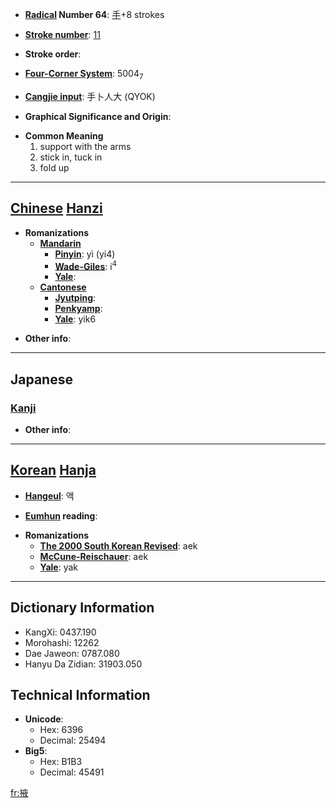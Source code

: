 * '''[[Wiktionary:Chinese radical index| Radical]] Number 64''': [[Wiktionary:Chinese radical index 手|手]]+8 strokes

* '''[[Wiktionary:Chinese total strokes index|Stroke number]]''': [[Wiktionary:Chinese total strokes index 11|11]]

* '''Stroke order''': 

* '''[[Wiktionary:Chinese four corner index|Four-Corner System]]''': 5004<sub>7</sub>

* '''[[Wiktionary:Chinese Cangjie index|Cangjie input]]''': 手卜人大 (QYOK)

* '''Graphical Significance and Origin''': 

* '''Common Meaning'''
*#support with the arms
*# stick in, tuck in
*# fold up


----

== [[Chinese]] [[Hanzi]] ==

* '''Romanizations'''
** '''[[Mandarin]]'''
*** '''[[Pinyin]]''': yì (yi4)
*** '''[[Wade-Giles]]''': i<sup>4</sup>
*** '''[[Yale]]''': 
** '''[[Cantonese]]'''
*** '''[[Jyutping]]''':
*** '''[[Penkyamp]]''': 
*** '''[[Yale]]''': yik6

* '''Other info''': 

----

==Japanese==
===[[Kanji]]===
{{kanji|on readings=[[えき]] (eki)
|kun readings=[[わきばさむ]] (wakibasamu), [[たすける]] (tasukeru), [[わき]] (waki)
}}

* '''Other info''':  

----

== [[Korean]] [[Hanja]] ==

* '''[[Hangeul]]''': 액

* '''[[Eumhun]] reading''': 

* '''Romanizations'''
** '''[[The 2000 South Korean Revised Romanization|The 2000 South Korean Revised]]''': aek
** '''[[McCune-Reischauer]]''': aek
** '''[[Yale]]''': yak

----

== Dictionary Information ==

* KangXi: 0437.190
* Morohashi: 12262
* Dae Jaweon: 0787.080
* Hanyu Da Zidian: 31903.050

== Technical Information ==

* '''Unicode''':
** Hex: 6396
** Decimal: 25494
* '''Big5''':
** Hex: B1B3
** Decimal: 45491

[[fr:掖]]